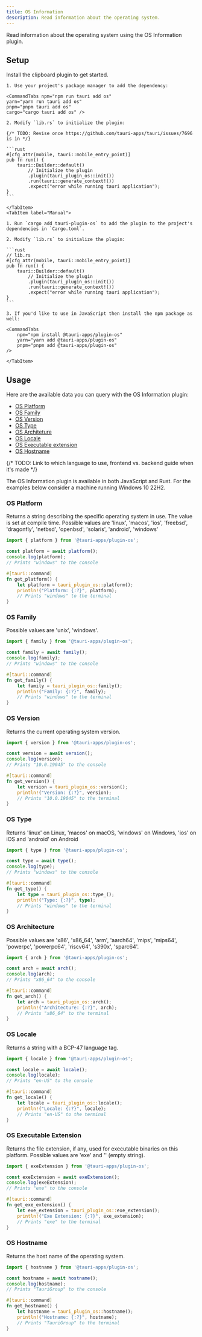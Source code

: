 ```yaml
---
title: OS Information
description: Read information about the operating system.
---
```




<PluginLinks plugin="os" />

Read information about the operating system using the OS Information plugin.

## Setup

Install the clipboard plugin to get started.

<Tabs>
    <TabItem label="Automatic">

    1. Use your project's package manager to add the dependency:

    <CommandTabs npm="npm run tauri add os"
    yarn="yarn run tauri add os"
    pnpm="pnpm tauri add os"
    cargo="cargo tauri add os" />

    2. Modify `lib.rs` to initialize the plugin:

    {/* TODO: Revise once https://github.com/tauri-apps/tauri/issues/7696 is in */}

    ```rust
    #[cfg_attr(mobile, tauri::mobile_entry_point)]
    pub fn run() {
        tauri::Builder::default()
            // Initialize the plugin
            .plugin(tauri_plugin_os::init())
            .run(tauri::generate_context!())
            .expect("error while running tauri application");
    }
    ```

    </TabItem>
    <TabItem label="Manual">

    1. Run `cargo add tauri-plugin-os` to add the plugin to the project's dependencies in `Cargo.toml`.

    2. Modify `lib.rs` to initialize the plugin:

    ```rust
    // lib.rs
    #[cfg_attr(mobile, tauri::mobile_entry_point)]
    pub fn run() {
        tauri::Builder::default()
            // Initialize the plugin
            .plugin(tauri_plugin_os::init())
            .run(tauri::generate_context!())
            .expect("error while running tauri application");
    }
    ```

    3. If you'd like to use in JavaScript then install the npm package as well:

    <CommandTabs
        npm="npm install @tauri-apps/plugin-os"
        yarn="yarn add @tauri-apps/plugin-os"
        pnpm="pnpm add @tauri-apps/plugin-os"
    />

    </TabItem>

</Tabs>

## Usage

Here are the available data you can query with the OS Information plugin:

- [OS Platform](#os-platform)
- [OS Family](#os-family)
- [OS Version](#os-version)
- [OS Type](#os-type)
- [OS Architeture](#os-architeture)
- [OS Locale](#os-locale)
- [OS Executable extension](#os-executable)
- [OS Hostname](#os-hostname)

{/* TODO: Link to which language to use, frontend vs. backend guide when it's made */}

The OS Information plugin is available in both JavaScript and Rust. For the examples below consider a machine running Windows 10 22H2.

### OS Platform
Returns a string describing the specific operating system in use. The value is set at compile time. Possible values are 'linux', 'macos', 'ios', 'freebsd', 'dragonfly', 'netbsd', 'openbsd', 'solaris', 'android', 'windows'

<Tabs>
<TabItem label="JavaScript">

```js
import { platform } from '@tauri-apps/plugin-os';

const platform = await platform();
console.log(platform);
// Prints "windows" to the console
```

</TabItem>
<TabItem label="Rust">

```rust
#[tauri::command]
fn get_platform() {
    let platform = tauri_plugin_os::platform();
    println!("Platform: {:?}", platform);
	// Prints "windows" to the terminal
}
```

</TabItem>
</Tabs>

### OS Family

Possible values are 'unix', 'windows'.

<Tabs>
<TabItem label="JavaScript">

```js
import { family } from '@tauri-apps/plugin-os';

const family = await family();
console.log(family);
// Prints "windows" to the console
```

</TabItem>
<TabItem label="Rust">

```rust
#[tauri::command]
fn get_family() {
    let family = tauri_plugin_os::family();
    println!("Family: {:?}", family);
	// Prints "windows" to the terminal
}
```

</TabItem>
</Tabs>

### OS Version

Returns the current operating system version.

<Tabs>
<TabItem label="JavaScript">

```js
import { version } from '@tauri-apps/plugin-os';

const version = await version();
console.log(version);
// Prints "10.0.19045" to the console
```

</TabItem>
<TabItem label="Rust">

```rust
#[tauri::command]
fn get_version() {
    let version = tauri_plugin_os::version();
    println!("Version: {:?}", version);
	// Prints "10.0.19045" to the terminal
}
```

</TabItem>
</Tabs>

### OS Type

Returns 'linux' on Linux, 'macos' on macOS, 'windows' on Windows, 'ios' on iOS and 'android' on Android

<Tabs>
<TabItem label="JavaScript">

```js
import { type } from '@tauri-apps/plugin-os';

const type = await type();
console.log(type);
// Prints "windows" to the console
```

</TabItem>
<TabItem label="Rust">

```rust
#[tauri::command]
fn get_type() {
    let type = tauri_plugin_os::type_();
    println!("Type: {:?}", type);
	// Prints "windows" to the terminal
}
```

</TabItem>
</Tabs>

### OS Architecture

Possible values are 'x86', 'x86_64', 'arm', 'aarch64', 'mips', 'mips64', 'powerpc', 'powerpc64', 'riscv64', 's390x', 'sparc64'.

<Tabs>
<TabItem label="JavaScript">

```js
import { arch } from '@tauri-apps/plugin-os';

const arch = await arch();
console.log(arch);
// Prints "x86_64" to the console
```

</TabItem>
<TabItem label="Rust">

```rust
#[tauri::command]
fn get_arch() {
    let arch = tauri_plugin_os::arch();
    println!("Architecture: {:?}", arch);
	// Prints "x86_64" to the terminal
}
```

</TabItem>
</Tabs>

### OS Locale

Returns a string with a BCP-47 language tag.

<Tabs>
<TabItem label="JavaScript">

```js
import { locale } from '@tauri-apps/plugin-os';

const locale = await locale();
console.log(locale);
// Prints "en-US" to the console
```

</TabItem>
<TabItem label="Rust">

```rust
#[tauri::command]
fn get_locale() {
    let locale = tauri_plugin_os::locale();
    println!("Locale: {:?}", locale);
	// Prints "en-US" to the terminal
}
```

</TabItem>
</Tabs>

### OS Executable Extension

Returns the file extension, if any, used for executable binaries on this platform. Possible values are 'exe' and '' (empty string).

<Tabs>
<TabItem label="JavaScript">

```js
import { exeExtension } from '@tauri-apps/plugin-os';

const exeExtension = await exeExtension();
console.log(exeExtension);
// Prints "exe" to the console
```

</TabItem>
<TabItem label="Rust">

```rust
#[tauri::command]
fn get_exe_extension() {
    let exe_extension = tauri_plugin_os::exe_extension();
    println!("Exe Extension: {:?}", exe_extension);
	// Prints "exe" to the terminal
}
```

</TabItem>
</Tabs>

### OS Hostname

Returns the host name of the operating system.

<Tabs>
<TabItem label="JavaScript">

```js
import { hostname } from '@tauri-apps/plugin-os';

const hostname = await hostname();
console.log(hostname);
// Prints "TauriGroup" to the console
```

</TabItem>
<TabItem label="Rust">

```rust
#[tauri::command]
fn get_hostname() {
    let hostname = tauri_plugin_os::hostname();
    println!("Hostname: {:?}", hostname);
	// Prints "TauriGroup" to the terminal
}
```

</TabItem>
</Tabs>
